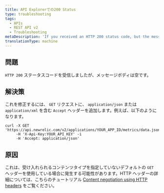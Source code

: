 ```yaml
---
title: API Explorerでの200 Status
type: troubleshooting
tags:
  - APIs
  - REST API v2
  - Troubleshooting
metaDescription: 'If you received an HTTP 200 status code, but the message body is empty, make sure you have specified an Accept header in your GET request.'
translationType: machine
---
```


## 問題

`HTTP 200` ステータスコードを受信しましたが、メッセージボディは空です。

## 解決策

これを修正するには、 `GET` リクエストに、 `application/json` または `application/xml` を含む `Accept` ヘッダーを追加します。例えば、以下のようになります。

```
curl -X GET 'https://api.newrelic.com/v2/applications/YOUR_APP_ID/metrics/data.json'
     -H 'X-Api-Key:YOUR_API_KEY' -i
     -H 'Accept: application/json'
```

## 原因

これは、受け入れられるコンテンツタイプを指定していないデフォルトの `GET` ヘッダーを使用している場合に発生する可能性があります。HTTP ヘッダーの詳細については、こちらのチュートリアル [Content negotiation using HTTP headers](https://restfulapi.net/content-negotiation/) をご覧ください。
